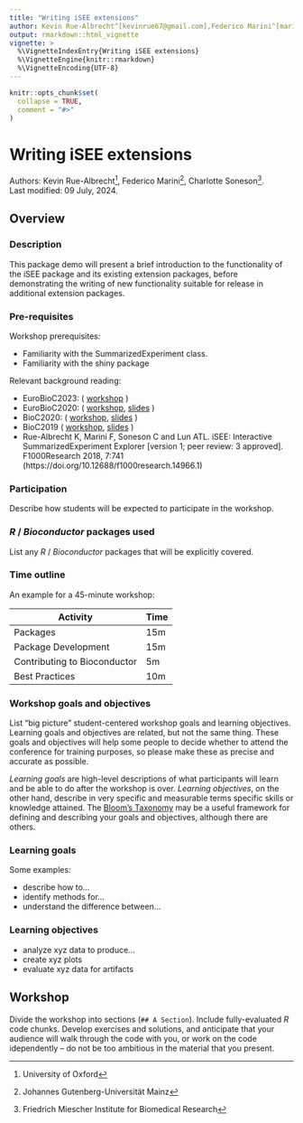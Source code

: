```yaml
---
title: "Writing iSEE extensions"
author: Kevin Rue-Albrecht^[kevinrue67@gmail.com],Federico Marini^[marinif@uni-mainz.de], Charlotte Soneson^[charlottesoneson@gmail.com]
output: rmarkdown::html_vignette
vignette: >
  %\VignetteIndexEntry{Writing iSEE extensions}
  %\VignetteEngine{knitr::rmarkdown}
  %\VignetteEncoding{UTF-8}
---
```



```r
knitr::opts_chunk$set(
  collapse = TRUE,
  comment = "#>"
)
```

# Writing iSEE extensions

Authors:
    Kevin Rue-Albrecht^[University of Oxford],
    Federico Marini^[Johannes Gutenberg-Universität Mainz],
    Charlotte Soneson^[Friedrich Miescher Institute for Biomedical Research].
    <br/>
Last modified: 09 July, 2024.

## Overview

### Description

This package demo will present a brief introduction to the functionality of the
iSEE package and its existing extension packages, before demonstrating the
writing of new functionality suitable for release in additional extension
packages.

### Pre-requisites

Workshop prerequisites:

* Familiarity with the SummarizedExperiment class.
* Familiarity with the shiny package

Relevant background reading:

* EuroBioC2023:
  (
  [workshop](https://isee.github.io/iSEEDemoEuroBioC2023/articles/iSEEdemo.html)
  )
* EuroBioC2020: 
  (
  [workshop](https://isee.github.io/iSEEWorkshopEuroBioc2020/),
  [slides](https://isee.github.io/iSEEWorkshopEuroBioc2020Slides/)
  )
* BioC2020: 
  (
  [workshop](https://isee.github.io/iSEEWorkshop2020/),
  [slides](https://isee.github.io/iSEEWorkshop2020Slides/)
  )
* BioC2019
  (
  [workshop](https://isee.github.io/iSEEWorkshop2019/),
  [slides](https://isee.github.io/iSEEWorkshop2019Slides/)
  )
* Rue-Albrecht K, Marini F, Soneson C and Lun ATL. iSEE: Interactive SummarizedExperiment Explorer [version 1; peer review: 3 approved]. F1000Research 2018, 7:741 (https://doi.org/10.12688/f1000research.14966.1)

### Participation

Describe how students will be expected to participate in the workshop.

### _R_ / _Bioconductor_ packages used

List any _R_ / _Bioconductor_ packages that will be explicitly covered.

### Time outline

An example for a 45-minute workshop:

| Activity                     | Time |
|------------------------------|------|
| Packages                     | 15m  |
| Package Development          | 15m  |
| Contributing to Bioconductor | 5m   |
| Best Practices               | 10m  |

### Workshop goals and objectives

List "big picture" student-centered workshop goals and learning
objectives. Learning goals and objectives are related, but not the
same thing. These goals and objectives will help some people to decide
whether to attend the conference for training purposes, so please make
these as precise and accurate as possible.

*Learning goals* are high-level descriptions of what
participants will learn and be able to do after the workshop is
over. *Learning objectives*, on the other hand, describe in very
specific and measurable terms specific skills or knowledge
attained. The [Bloom's Taxonomy](#bloom) may be a useful framework
for defining and describing your goals and objectives, although there
are others.

### Learning goals

Some examples:

* describe how to...
* identify methods for...
* understand the difference between...

### Learning objectives

* analyze xyz data to produce...
* create xyz plots
* evaluate xyz data for artifacts

## Workshop

Divide the workshop into sections (`## A Section`). Include
fully-evaluated _R_ code chunks. Develop exercises and solutions, and
anticipate that your audience will walk through the code with you, or
work on the code idependently -- do not be too ambitious in the
material that you present.



